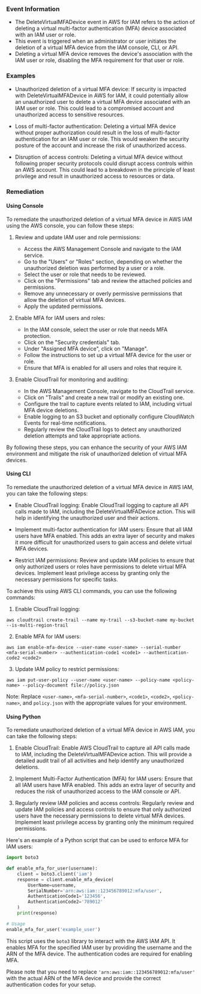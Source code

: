 
### Event Information

- The DeleteVirtualMFADevice event in AWS for IAM refers to the action of deleting a virtual multi-factor authentication (MFA) device associated with an IAM user or role.
- This event is triggered when an administrator or user initiates the deletion of a virtual MFA device from the IAM console, CLI, or API.
- Deleting a virtual MFA device removes the device's association with the IAM user or role, disabling the MFA requirement for that user or role.


### Examples

- Unauthorized deletion of a virtual MFA device: If security is impacted with DeleteVirtualMFADevice in AWS for IAM, it could potentially allow an unauthorized user to delete a virtual MFA device associated with an IAM user or role. This could lead to a compromised account and unauthorized access to sensitive resources.

- Loss of multi-factor authentication: Deleting a virtual MFA device without proper authorization could result in the loss of multi-factor authentication for an IAM user or role. This would weaken the security posture of the account and increase the risk of unauthorized access.

- Disruption of access controls: Deleting a virtual MFA device without following proper security protocols could disrupt access controls within an AWS account. This could lead to a breakdown in the principle of least privilege and result in unauthorized access to resources or data.

### Remediation

#### Using Console

To remediate the unauthorized deletion of a virtual MFA device in AWS IAM using the AWS console, you can follow these steps:

1. Review and update IAM user and role permissions:
   - Access the AWS Management Console and navigate to the IAM service.
   - Go to the "Users" or "Roles" section, depending on whether the unauthorized deletion was performed by a user or a role.
   - Select the user or role that needs to be reviewed.
   - Click on the "Permissions" tab and review the attached policies and permissions.
   - Remove any unnecessary or overly permissive permissions that allow the deletion of virtual MFA devices.
   - Apply the updated permissions.

2. Enable MFA for IAM users and roles:
   - In the IAM console, select the user or role that needs MFA protection.
   - Click on the "Security credentials" tab.
   - Under "Assigned MFA device", click on "Manage".
   - Follow the instructions to set up a virtual MFA device for the user or role.
   - Ensure that MFA is enabled for all users and roles that require it.

3. Enable CloudTrail for monitoring and auditing:
   - In the AWS Management Console, navigate to the CloudTrail service.
   - Click on "Trails" and create a new trail or modify an existing one.
   - Configure the trail to capture events related to IAM, including virtual MFA device deletions.
   - Enable logging to an S3 bucket and optionally configure CloudWatch Events for real-time notifications.
   - Regularly review the CloudTrail logs to detect any unauthorized deletion attempts and take appropriate actions.

By following these steps, you can enhance the security of your AWS IAM environment and mitigate the risk of unauthorized deletion of virtual MFA devices.

#### Using CLI

To remediate the unauthorized deletion of a virtual MFA device in AWS IAM, you can take the following steps:

- Enable CloudTrail logging: Enable CloudTrail logging to capture all API calls made to IAM, including the DeleteVirtualMFADevice action. This will help in identifying the unauthorized user and their actions.

- Implement multi-factor authentication for IAM users: Ensure that all IAM users have MFA enabled. This adds an extra layer of security and makes it more difficult for unauthorized users to gain access and delete virtual MFA devices.

- Restrict IAM permissions: Review and update IAM policies to ensure that only authorized users or roles have permissions to delete virtual MFA devices. Implement least privilege access by granting only the necessary permissions for specific tasks.

To achieve this using AWS CLI commands, you can use the following commands:

1. Enable CloudTrail logging:
```
aws cloudtrail create-trail --name my-trail --s3-bucket-name my-bucket --is-multi-region-trail
```

2. Enable MFA for IAM users:
```
aws iam enable-mfa-device --user-name <user-name> --serial-number <mfa-serial-number> --authentication-code1 <code1> --authentication-code2 <code2>
```

3. Update IAM policy to restrict permissions:
```
aws iam put-user-policy --user-name <user-name> --policy-name <policy-name> --policy-document file://policy.json
```

Note: Replace `<user-name>`, `<mfa-serial-number>`, `<code1>`, `<code2>`, `<policy-name>`, and `policy.json` with the appropriate values for your environment.

#### Using Python

To remediate unauthorized deletion of a virtual MFA device in AWS IAM, you can take the following steps:

1. Enable CloudTrail: Enable AWS CloudTrail to capture all API calls made to IAM, including the DeleteVirtualMFADevice action. This will provide a detailed audit trail of all activities and help identify any unauthorized deletions.

2. Implement Multi-Factor Authentication (MFA) for IAM users: Ensure that all IAM users have MFA enabled. This adds an extra layer of security and reduces the risk of unauthorized access to the IAM console or API.

3. Regularly review IAM policies and access controls: Regularly review and update IAM policies and access controls to ensure that only authorized users have the necessary permissions to delete virtual MFA devices. Implement least privilege access by granting only the minimum required permissions.

Here's an example of a Python script that can be used to enforce MFA for IAM users:

```python
import boto3

def enable_mfa_for_user(username):
    client = boto3.client('iam')
    response = client.enable_mfa_device(
        UserName=username,
        SerialNumber='arn:aws:iam::123456789012:mfa/user',
        AuthenticationCode1='123456',
        AuthenticationCode2='789012'
    )
    print(response)

# Usage
enable_mfa_for_user('example_user')
```

This script uses the `boto3` library to interact with the AWS IAM API. It enables MFA for the specified IAM user by providing the username and the ARN of the MFA device. The authentication codes are required for enabling MFA.

Please note that you need to replace `'arn:aws:iam::123456789012:mfa/user'` with the actual ARN of the MFA device and provide the correct authentication codes for your setup.

